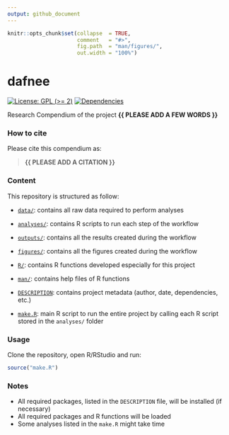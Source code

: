 ```yaml
---
output: github_document
---
```


<!-- README.md is generated from README.Rmd. Please edit that file -->


```r
knitr::opts_chunk$set(collapse  = TRUE,
                      comment   = "#>",
                      fig.path  = "man/figures/",
                      out.width = "100%")
```



# dafnee


<!-- badges: start -->
[![License: GPL (>= 2)](https://img.shields.io/badge/License-GPL%20%28%3E%3D%202%29-blue.svg)](https://choosealicense.com/licenses/gpl-2.0/)
[![Dependencies](https://img.shields.io/badge/dependencies-2/94-green?style=flat)](#)
<!-- badges: end -->


Research Compendium of the project **{{ PLEASE ADD A FEW WORDS }}**



### How to cite

Please cite this compendium as: 

> **{{ PLEASE ADD A CITATION }}**



### Content

This repository is structured as follow:

- [`data/`](https://github.com/frbcesab/dafnee/tree/master/data):
contains all raw data required to perform analyses

- [`analyses/`](https://github.com/frbcesab/dafnee/tree/master/analyses/):
contains R scripts to run each step of the workflow

- [`outputs/`](https://github.com/frbcesab/dafnee/tree/master/outputs):
contains all the results created during the workflow

- [`figures/`](https://github.com/frbcesab/dafnee/tree/master/figures):
contains all the figures created during the workflow

- [`R/`](https://github.com/frbcesab/dafnee/tree/master/R):
contains R functions developed especially for this project

- [`man/`](https://github.com/frbcesab/dafnee/tree/master/man):
contains help files of R functions

- [`DESCRIPTION`](https://github.com/frbcesab/dafnee/tree/master/DESCRIPTION):
contains project metadata (author, date, dependencies, etc.)

- [`make.R`](https://github.com/frbcesab/dafnee/tree/master/make.R):
main R script to run the entire project by calling each R script stored in the `analyses/` folder



### Usage

Clone the repository, open R/RStudio and run:

```r
source("make.R")
```



### Notes

- All required packages, listed in the `DESCRIPTION` file, will be installed (if necessary)
- All required packages and R functions will be loaded
- Some analyses listed in the `make.R` might take time

